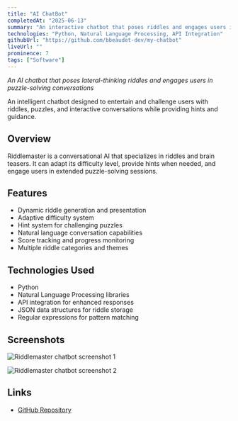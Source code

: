 ```yaml
---
title: "AI ChatBot"
completedAt: "2025-06-13"
summary: "An interactive chatbot that poses riddles and engages users in puzzle-solving conversations"
technologies: "Python, Natural Language Processing, API Integration"
githubUrl: "https://github.com/bbeaudet-dev/my-chatbot"
liveUrl: ""
prominence: 7
tags: ["Software"]
---
```


_An AI chatbot that poses lateral-thinking riddles and engages users in puzzle-solving conversations_

An intelligent chatbot designed to entertain and challenge users with riddles, puzzles, and interactive conversations while providing hints and guidance.

## Overview

Riddlemaster is a conversational AI that specializes in riddles and brain teasers. It can adapt its difficulty level, provide hints when needed, and engage users in extended puzzle-solving sessions.

## Features

- Dynamic riddle generation and presentation
- Adaptive difficulty system
- Hint system for challenging puzzles
- Natural language conversation capabilities
- Score tracking and progress monitoring
- Multiple riddle categories and themes

## Technologies Used

- Python
- Natural Language Processing libraries
- API integration for enhanced responses
- JSON data structures for riddle storage
- Regular expressions for pattern matching

## Screenshots

<Image
  src="/portfolio/chatbot1.jpg"
  alt="Riddlemaster chatbot screenshot 1"
  width={800}
  height={600}
  className="rounded-lg my-4"
/>

<Image
  src="/portfolio/chatbot2.jpg"
  alt="Riddlemaster chatbot screenshot 2"
  width={800}
  height={600}
  className="rounded-lg my-4"
/>

## Links

- [GitHub Repository](https://github.com/bbeaudet-dev/my-chatbot)
